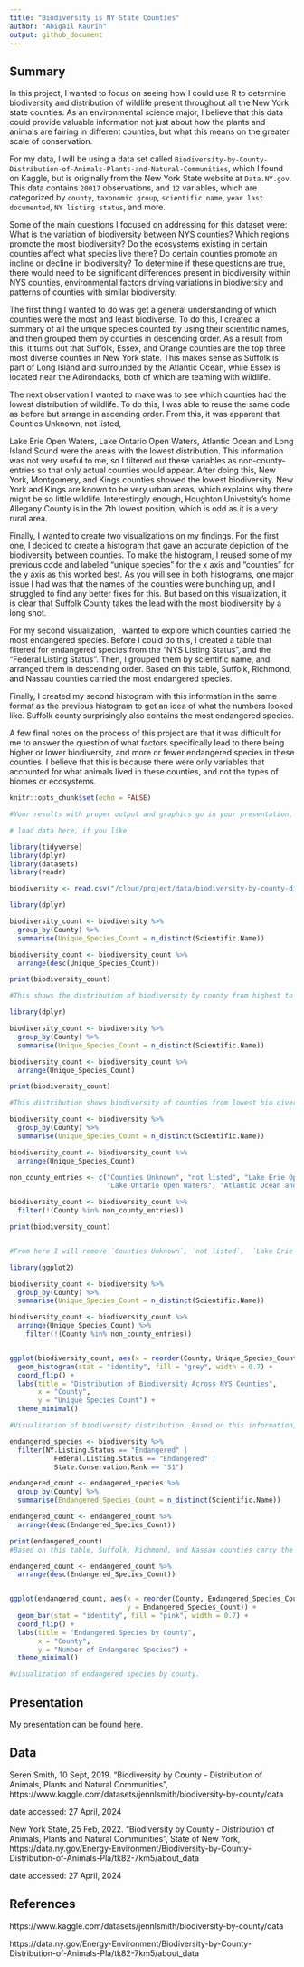 ```yaml
---
title: "Biodiversity is NY State Counties"
author: "Abigail Kaurin"
output: github_document
---
```


## Summary

In this project, I wanted to focus on seeing how I could use R to determine biodiversity and distribution of wildlife present throughout all the New York state counties. As an environmental science major, I believe that this data could provide valuable information not just about how the plants and animals are fairing in different counties, but what this means on the greater scale of conservation.

For my data, I will be using a data set called `Biodiversity-by-County-Distribution-of-Animals-Plants-and-Natural-Communities`, which I found on Kaggle, but is originally from the New York State website at `Data.NY.gov`. This data contains `20017` observations, and `12` variables, which are categorized by `county`, `taxonomic group`, `scientific name`, `year last documented`, `NY listing status`, and more.

Some of the main questions I focused on addressing for this dataset were: What is the variation of biodiversity between NYS counties? Which regions promote the most biodiversity? Do the ecosystems existing in certain counties affect what species live there? Do certain counties promote an incline or decline in biodiversity? To determine if these questions are true, there would need to be significant differences present in biodiversity within NYS counties, environmental factors driving variations in biodiversity and patterns of counties with similar biodiversity.

The first thing I wanted to do was get a general understanding of which counties were the most and least biodiverse. To do this, I created a summary of all the unique species counted by using their scientific names, and then grouped them by counties in descending order. As a result from this, it turns out that Suffolk, Essex, and Orange counties are the top three most diverse counties in New York state. This makes sense as Suffolk is part of Long Island and surrounded by the Atlantic Ocean, while Essex is located near the Adirondacks, both of which are teaming with wildlife.

The next observation I wanted to make was to see which counties had the lowest distribution of wildlife. To do this, I was able to reuse the same code as before but arrange in ascending order. From this, it was apparent that Counties Unknown, not listed,  

Lake Erie Open Waters, Lake Ontario Open Waters,  Atlantic Ocean and Long Island Sound were the areas with the lowest distribution. This information was not very useful to me, so I filtered out these variables as non-county-entries so that only actual counties would appear. After doing this, New York, Montgomery, and Kings counties showed the lowest biodiversity. New York and Kings are known to be very urban areas, which explains why there might be so little wildlife. Interestingly enough, Houghton Univetsity’s home Allegany County is in the 7th lowest position, which is odd as it is a very rural area.

Finally, I wanted to create two visualizations on my findings. For the first one, I decided to create a histogram that gave an accurate depiction of the biodiversity between counties. To make the histogram, I reused some of my previous code and labeled “unique species” for the x axis and “counties” for the y axis as this worked best. As you will see in both histograms, one major issue I had was that the names of the counties were bunching up, and I struggled to find any better fixes for this. But based on this visualization, it is clear that Suffolk County takes the lead with the most biodiversity by a long shot.

For my second visualization, I wanted to explore which counties carried the most endangered species. Before I could do this, I created a table that filtered for endangered species from the “NYS Listing Status”, and the “Federal Listing Status”. Then, I grouped them by scientific name, and arranged them in descending order. Based on this table, Suffolk, Richmond, and Nassau counties carried the most endangered species. 

Finally, I created my second histogram with this information in the same format as the previous histogram to get an idea of what the numbers looked like. Suffolk county surprisingly also contains the most endangered species.

A few final notes on the process of this project are that it was difficult for me to answer the question of what factors specifically lead to there being higher or lower biodiversity, and more or fewer endangered species in these counties. I believe that this is because there were only variables that accounted for what animals lived in these counties, and not the types of biomes or ecosystems. 

```r

knitr::opts_chunk$set(echo = FALSE)

```

```r
#Your results with proper output and graphics go in your presentation, this space is for a brief summary of your project.
```


```r
# load data here, if you like

library(tidyverse)
library(dplyr)
library(datasets)
library(readr)

biodiversity <- read.csv("/cloud/project/data/biodiversity-by-county-distribution-of-animals-plants-and-natural-communities-1.csv")


```



```r
library(dplyr)

biodiversity_count <- biodiversity %>%
  group_by(County) %>%
  summarise(Unique_Species_Count = n_distinct(Scientific.Name))

biodiversity_count <- biodiversity_count %>%
  arrange(desc(Unique_Species_Count))

print(biodiversity_count)

#This shows the distribution of biodiversity by county from highest to lowest.Suffolk, Essex, and Orange are the top three most diverse counties
```


```r

library(dplyr)

biodiversity_count <- biodiversity %>%
  group_by(County) %>%
  summarise(Unique_Species_Count = n_distinct(Scientific.Name))

biodiversity_count <- biodiversity_count %>%
  arrange(Unique_Species_Count)

print(biodiversity_count)

#This distribution shows biodiversity of counties from lowest bio diverse county to the highest
```


```r

biodiversity_count <- biodiversity %>%
  group_by(County) %>%
  summarise(Unique_Species_Count = n_distinct(Scientific.Name))

biodiversity_count <- biodiversity_count %>%
  arrange(Unique_Species_Count)

non_county_entries <- c("Counties Unknown", "not listed", "Lake Erie Open Waters", 
                        "Lake Ontario Open Waters", "Atlantic Ocean and Long Island Sound")

biodiversity_count <- biodiversity_count %>%
  filter(!(County %in% non_county_entries))

print(biodiversity_count)


#From here I will remove `Counties Unknown`, `not listed`,	`Lake Erie Open Waters`,	`Lake Ontario Open Waters`, `Atlantic Ocean`, and `Long Island Sound`, as they do not count as official counties.Based on this information, `New York`, `Montgomery`, and `Kings` counties rank with the lowest recorded biodiversity, with Houghton University's Allegany county not far behind them at the 7th lowest position.
```


```r

library(ggplot2)

biodiversity_count <- biodiversity %>%
  group_by(County) %>%
  summarise(Unique_Species_Count = n_distinct(Scientific.Name))

biodiversity_count <- biodiversity_count %>%
  arrange(Unique_Species_Count) %>%
    filter(!(County %in% non_county_entries))


ggplot(biodiversity_count, aes(x = reorder(County, Unique_Species_Count), y = Unique_Species_Count)) +
  geom_histogram(stat = "identity", fill = "grey", width = 0.7) +
  coord_flip() + 
  labs(title = "Distribution of Biodiversity Across NYS Counties",
       x = "County",
       y = "Unique Species Count") +
  theme_minimal()

#Visualization of biodiversity distribution. Based on this information, Suffolk county contains the greatest variability of species by far compared to other counties.***

```


```r

endangered_species <- biodiversity %>%
  filter(NY.Listing.Status == "Endangered" | 
           Federal.Listing.Status == "Endangered" |
           State.Conservation.Rank == "S1")

endangered_count <- endangered_species %>%
  group_by(County) %>%
  summarise(Endangered_Species_Count = n_distinct(Scientific.Name))

endangered_count <- endangered_count %>%
  arrange(desc(Endangered_Species_Count))

print(endangered_count)
#Based on this table, Suffolk, Richmond, and Nassau counties carry the most endangered species in NY. Interestingly Allegany county ranks 60th of counties with endangered species, carrying only 10.

```


```r


endangered_count <- endangered_count %>%
  arrange(desc(Endangered_Species_Count))


ggplot(endangered_count, aes(x = reorder(County, Endangered_Species_Count), 
                             y = Endangered_Species_Count)) +
  geom_bar(stat = "identity", fill = "pink", width = 0.7) +
  coord_flip() +  
  labs(title = "Endangered Species by County",
       x = "County",
       y = "Number of Endangered Species") +
  theme_minimal()

#visualization of endangered species by county.
```


## Presentation

My presentation can be found [here](presentation/presentation.html).

## Data 

Seren Smith, 10 Sept, 2019. "Biodiversity by County - Distribution of Animals, Plants and Natural Communities", https://www.kaggle.com/datasets/jennlsmith/biodiversity-by-county/data

date accessed: 27 April, 2024


New York State, 25 Feb, 2022. "Biodiversity by County - Distribution of Animals, Plants and Natural Communities", State of New York, https://data.ny.gov/Energy-Environment/Biodiversity-by-County-Distribution-of-Animals-Pla/tk82-7km5/about_data

date accessed: 27 April, 2024

## References

https://www.kaggle.com/datasets/jennlsmith/biodiversity-by-county/data

https://data.ny.gov/Energy-Environment/Biodiversity-by-County-Distribution-of-Animals-Pla/tk82-7km5/about_data
